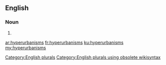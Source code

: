 ==English==

===Noun===
{{head|en}}

# {{plural of|hyperurbanism}}

[[Category:English plurals]][[Category:English plurals using obsolete wikisyntax]]

[[ar:hyperurbanisms]]
[[fr:hyperurbanisms]]
[[ku:hyperurbanisms]]
[[my:hyperurbanisms]]
